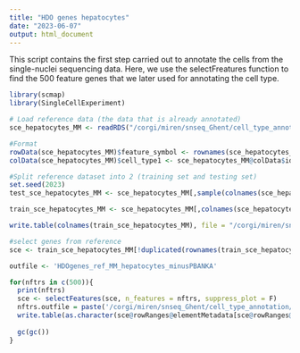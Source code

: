 ```yaml
---
title: "HDO genes hepatocytes"
date: "2023-06-07"
output: html_document
---
```


This script contains the first step carried out to annotate the cells from the single-nuclei sequencing data. Here, we use the selectFreatures function to find the 500 feature genes that we later used for annotating the cell type.

```r
library(scmap)
library(SingleCellExperiment)

```

```r
# Load reference data (the data that is already annotated)
sce_hepatocytes_MM <- readRDS("/corgi/miren/snseq_Ghent/cell_type_annotation/hepatocyte_annotation/new_cluster_annotation/sce_new_cluster_hepatocyte_annotation_20230614.RDS")

#Format
rowData(sce_hepatocytes_MM)$feature_symbol <- rownames(sce_hepatocytes_MM)
colData(sce_hepatocytes_MM)$cell_type1 <- sce_hepatocytes_MM@colData$ident
```

```r
#Split reference dataset into 2 (training set and testing set)
set.seed(2023)
test_sce_hepatocytes_MM <- sce_hepatocytes_MM[,sample(colnames(sce_hepatocytes_MM), size = ncol(sce_hepatocytes_MM)/5)]

train_sce_hepatocytes_MM <- sce_hepatocytes_MM[,colnames(sce_hepatocytes_MM)%in%colnames(test_sce_hepatocytes_MM) == F]
```

```r
write.table(colnames(train_sce_hepatocytes_MM), file = "/corgi/miren/snseq_Ghent/cell_type_annotation/hepatocyte_annotation/hep_cellID_train_ref_MM_minusPBANKA.txt", sep = '\n', quote = F, row.names = F, col.names = F)
```

```r
#select genes from reference
sce <- train_sce_hepatocytes_MM[!duplicated(rownames(train_sce_hepatocytes_MM)), ]

outfile <- 'HDOgenes_ref_MM_hepatocytes_minusPBANKA'

for(nftrs in c(500)){
  print(nftrs)
  sce <- selectFeatures(sce, n_features = nftrs, suppress_plot = F)
  nftrs.outfile = paste('/corgi/miren/snseq_Ghent/cell_type_annotation/hepatocyte_annotation/new_cluster_annotation', nftrs, '_',outfile,'.txt', sep = '')
  write.table(as.character(sce@rowRanges@elementMetadata[sce@rowRanges@elementMetadata$scmap_features==T,]$feature_symbol), file = nftrs.outfile, sep = '\n', quote = F, row.names = F, col.names = F)
  
  gc(gc())
}
```
